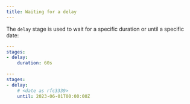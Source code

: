 ```yaml
---
title: Waiting for a delay
---
```


The `delay` stage is used to wait for a specific duration or until a specific date:

```yaml
---
stages:
- delay:
    duration: 60s
```

```yaml
---
stages:
- delay:
    # <date as rfc3339>
    until: 2023-06-01T00:00:00Z
```